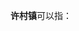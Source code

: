 '''许村镇'''可以指：
{{PRC admin/disambig|33/04/81/101/000|34/10/21/106/000|36/11/30/111/000}}
{{disambig|cat=三字中国镇名消歧义}}